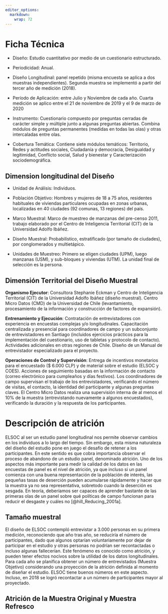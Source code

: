 ```yaml
---
editor_options: 
  markdown: 
    wrap: 72
---
```



# Ficha Técnica

- Diseño: Estudio cuantitativo por medio de un cuestionario estructurado.

- Periodicidad: Anual. 

- Diseño Longitudinal: panel repetido (misma encuesta se aplica a dos muestras independientes). Segunda muestra se implementó a partir del tercer año de medición (2018).

- Período de Aplicación: entre Julio y Noviembre de cada año. Cuarta medición se aplico entre el 21 de noviembre de 2019 y el 9 de marzo de 2020

- Instrumento: Cuestionario compuesto por preguntas cerradas de carácter simple y múltiple junto a algunas preguntas abiertas. Combina módulos de preguntas permanentes (medidas en todas las olas) y otras intercaladas entre olas.

- Cobertura Temática: Contiene siete módulos temáticos: Territorio, Redes y actitudes sociales, Ciudadanía y democracia, Desigualdad y legitimidad, Conflicto social, Salud y bienestar y Caracterización sociodemográfica.

## Dimension longitudinal del Diseño


- Unidad de Análisis: Individuos.

- Población Objetivo: Hombres y mujeres de 18 a 75 años, residentes habituales de viviendas particulares ocupadas en zonas urbanas, localizadas en 40 ciudades (92 comunas, 13 regiones) del país.

- Marco Muestral: Marco de muestreo de manzanas del pre-censo 2011, trabajo elaborado por el Centro de Inteligencia Territorial (CIT) de la Universidad Adolfo Ibáñez.

- Diseño Muestral: Probabilístico, estratificado (por tamaño de ciudades), por conglomerados y multietápico.

- Unidades de Muestreo: Primero se eligen ciudades (UPM), luego manzanas (USM), y sub-bloques y viviendas (UTM). La unidad final de selección es la persona.

## Dimensión Territorial del Diseño Muestral



**Organismo Ejecutor**: Consultora Stephanie Eckman y Centro de Inteligencia Territorial (CIT) de la Universidad Adolfo Ibáñez (diseño muestral). Centro Micro Datos (CMD) de la Universidad de Chile (levantamiento, procesamiento de la información y construcción de factores de expansión).


**Entrenamiento y Ejecución**: Contratación de entrevistadores con experiencia en encuestas complejas y/o longitudinales. Capacitación centralizada y presencial para coordinadores de campo y un subconjunto de entrevistadores en Santiago (incluidos ejercicios prácticos para la implementación del cuestionario, uso de tabletas y protocolo de contacto). Actividades adicionales en otras regiones de Chile. Diseño de un Manual de entrevistador especializado para el proyecto.


**Operaciones de Control y Supervisión**: Entrega de incentivos monetarios para el encuestado ($ 6.000 CLP) y de material sobre el estudio (ELSOC y COES). Acciones de seguimiento basadas en la información de contacto (correo electrónico para cumpleaños y días festivos). Los coordinadores de campo supervisan el trabajo de los entrevistadores, verificando el número de visitas, el contacto, la identidad del participante y algunas preguntas claves. El Centro Micro Datos realiza una supervisión interna de al menos el 10% de la muestra (entrevistando nuevamente a algunos encuestados), verificando la duración y la respuesta de los participantes.


# Descripción de atrición

ELSOC al ser un estudio panel longitudinal nos permite observar cambios en los individuos a lo largo del tiempo. Sin embargo, esta misma naturaleza del diseño del estudio pone en juego el desafío de retener a los participantes. En este sentido es que cobra importancia observar el proceso de abandono de un estudio panel, denominado atrición. Uno de los aspectos más importante para medir la calidad de los datos en las encuestas de panel es el nivel de atrición, ya que incluso si un panel comienza con una buena representación de la población de interés, las pequeñas tasas de deserción pueden acumularse rápidamente y hacer que la muestra ya no sea representativa, sobretodo cuando la deserción es sesgada. En teoría, deberíamos ser capaces de aprender bastante de las primeras olas de un panel sobre qué políticas de campo funcionan para reducir el desgaste y cuáles no [@hill_Reducing_2001a].


## Tamaño muestral

El diseño de ELSOC contempló entrevistar a 3.000 personas en su primera medición, reconociendo que año tras año, se reduciría el número de participantes, dado que algunos optarían voluntariamente por dejar de participar en el estudio y otras personas no podrían ser recontactadas o incluso algunas fallecerían. Este fenómeno es conocido como atrición, y pueden tener efectos nocivos sobre la utilidad de los datos longitudinales. Para cada año se planifica obtener un número de entrevistados (Muestra Objetivo) considerando una proyección de la atrición definida al momento de diseñar el estudio. ELSOC tiene buenos números en este aspecto. Incluso, en 2018 se logró recontactar a un número de participantes mayor al proyectado.




## Atrición de la Muestra Original y Muestra Refresco



